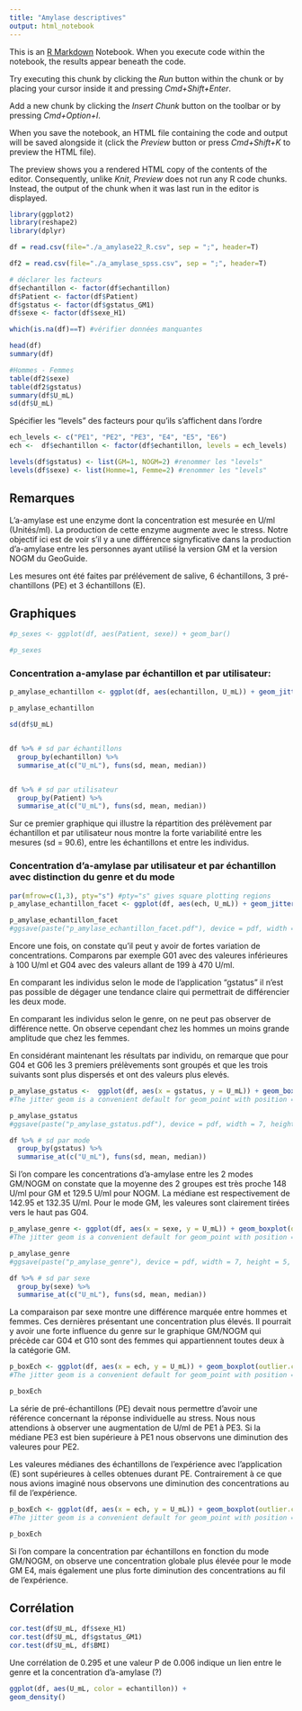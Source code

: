```yaml
---
title: "Amylase descriptives"
output: html_notebook
---
```


This is an [R Markdown](http://rmarkdown.rstudio.com) Notebook. When you execute code within the notebook, the results appear beneath the code. 

Try executing this chunk by clicking the *Run* button within the chunk or by placing your cursor inside it and pressing *Cmd+Shift+Enter*. 


Add a new chunk by clicking the *Insert Chunk* button on the toolbar or by pressing *Cmd+Option+I*.

When you save the notebook, an HTML file containing the code and output will be saved alongside it (click the *Preview* button or press *Cmd+Shift+K* to preview the HTML file). 

The preview shows you a rendered HTML copy of the contents of the editor. Consequently, unlike *Knit*, *Preview* does not run any R code chunks. Instead, the output of the chunk when it was last run in the editor is displayed.


```r
library(ggplot2)
library(reshape2)
library(dplyr)

df = read.csv(file="./a_amylase22_R.csv", sep = ";", header=T)

df2 = read.csv(file="./a_amylase_spss.csv", sep = ";", header=T)

# déclarer les facteurs
df$echantillon <- factor(df$echantillon)
df$Patient <- factor(df$Patient)
df$gstatus <- factor(df$gstatus_GM1)
df$sexe <- factor(df$sexe_H1)

which(is.na(df)==T) #vérifier données manquantes

head(df)
summary(df)

```
```r
#Hommes - Femmes
table(df2$sexe)
table(df2$gstatus)
summary(df$U_mL)
sd(df$U_mL)
```



Spécifier les "levels" des facteurs pour qu'ils s'affichent dans l'ordre
```r
ech_levels <- c("PE1", "PE2", "PE3", "E4", "E5", "E6")
ech	<-	df$echantillon <- factor(df$echantillon, levels = ech_levels)

levels(df$gstatus) <- list(GM=1, NOGM=2) #renommer les "levels"
levels(df$sexe) <- list(Homme=1, Femme=2) #renommer les "levels"
```
## Remarques

L'a-amylase est une enzyme dont la concentration est mesurée en U/ml (Unités/ml). La production de cette enzyme augmente avec le stress. Notre objectif ici est de voir s'il y a une différence signyficative dans la production d'a-amylase entre les personnes ayant utilisé la version GM et la version NOGM du GeoGuide.

Les mesures ont été faites par prélévement de salive, 6 échantillons, 3 pré-chantillons (PE) et 3 échantillons (E).


## Graphiques

```r
#p_sexes <- ggplot(df, aes(Patient, sexe)) + geom_bar()

#p_sexes
```


### Concentration a-amylase par échantillon et par utilisateur:

```r
p_amylase_echantillon <- ggplot(df, aes(echantillon, U_mL)) + geom_jitter(aes(colour = Patient), width = 0.25)

p_amylase_echantillon
```


```r
sd(df$U_mL)


df %>% # sd par échantillons
  group_by(echantillon) %>% 
  summarise_at(c("U_mL"), funs(sd, mean, median))


df %>% # sd par utilisateur
  group_by(Patient) %>% 
  summarise_at(c("U_mL"), funs(sd, mean, median))

```


Sur ce premier graphique qui illustre la répartition des prélèvement par échantillon et par utilisateur nous montre la forte variabilité entre les mesures (sd = 90.6), entre les échantillons et entre les individus.

### Concentration d'a-amylase par utilisateur et par échantillon avec distinction du genre et du mode
```r
par(mfrow=c(1,3), pty="s") #pty="s" gives square plotting regions
p_amylase_echantillon_facet <- ggplot(df, aes(ech, U_mL)) + geom_jitter(aes(colour = gstatus, shape = sexe), width = 0.25) + facet_grid(.~ Patient) + labs(title = "Concentration d'a-amylase par prélèvement et par utilisateur", x="échantillons", y="a-amylase [U/ml]", colour = "gstatus", shape = "genre") + theme(axis.text.x = element_text(angle = 90, hjust = 1))

p_amylase_echantillon_facet
#ggsave(paste("p_amylase_echantillon_facet.pdf"), device = pdf, width = 8, height = 4, dpi = 300)
```


Encore une fois, on constate qu'il peut y avoir de fortes variation de concentrations. Comparons par exemple G01 avec des valeures inférieures à 100 U/ml et G04 avec des valeurs allant de 199 à 470 U/ml.

En comparant les individus selon le mode de l'application "gstatus" il n'est pas possible de dégager une tendance claire qui permettrait de différencier les deux mode. 

En comparant les individus selon le genre, on ne peut pas observer de différence nette. On observe cependant chez les hommes un moins grande amplitude que chez les femmes.

En considérant maintenant les résultats par individu, on remarque que pour G04 et G06 les 3 premiers prélèvements sont groupés et que les trois suivants sont plus dispersés et ont des valeurs plus elevés.


```r
p_amylase_gstatus <-  ggplot(df, aes(x = gstatus, y = U_mL)) + geom_boxplot(outlier.colour = "red", outlier.shape = 3) + geom_jitter(aes(colour = Patient), width = 0.2) + labs(title = "Concentration d'a-amylase selon mode Gamification - GM/NOGM", x="mode", y="a-amylase [U.ml]", colour = "Sujets")
#The jitter geom is a convenient default for geom_point with position = 'jitter'. It's a useful way of handling overplotting caused by discreteness in smaller datasets

p_amylase_gstatus
#ggsave(paste("p_amylase_gstatus.pdf"), device = pdf, width = 7, height = 5, dpi = 300)
```
```r
df %>% # sd par mode
  group_by(gstatus) %>% 
  summarise_at(c("U_mL"), funs(sd, mean, median))
```

Si l'on compare les concentrations d'a-amylase entre les 2 modes GM/NOGM on constate que la moyenne des 2 groupes est très proche 148 U/ml pour GM et 129.5 U/ml pour NOGM. La médiane est respectivement de 142.95 et 132.35 U/ml. Pour le mode GM, les valeures sont clairement tirées vers le haut pas G04.

```r
p_amylase_genre <- ggplot(df, aes(x = sexe, y = U_mL)) + geom_boxplot(outlier.colour = "red", outlier.shape = 3) + geom_jitter(aes(colour = Patient, shape = gstatus), width = 0.2) + labs(title = "Concentration d'a-amylase selon le genre", x="genre", y="a-amylase [U/ml]", colour = "Sujets")
#The jitter geom is a convenient default for geom_point with position = 'jitter'. It's a useful way of handling overplotting caused by discreteness in smaller datasets

p_amylase_genre
#ggsave(paste("p_amylase_genre"), device = pdf, width = 7, height = 5, dpi = 300)
```
```r
df %>% # sd par sexe
  group_by(sexe) %>% 
  summarise_at(c("U_mL"), funs(sd, mean, median))
```
La comparaison par sexe montre une différence marquée entre hommes et femmes. Ces dernières présentant une concentration plus élevés. Il pourrait y avoir une forte influence du genre sur le graphique GM/NOGM qui précède car G04 et G10 sont des femmes qui appartiennent toutes deux à la catégorie GM.


```r
p_boxEch <- ggplot(df, aes(x = ech, y = U_mL)) + geom_boxplot(outlier.colour = "red", outlier.shape = 3) + geom_jitter(aes(colour = Patient, shape = gstatus), width = 0.2) + labs(title = "Concentration d'a-amylase par prélèvement et par utilisateur et gstatus", x="échantillons", y="a-amylase [U/ml]", colour = "Sujets")
#The jitter geom is a convenient default for geom_point with position = 'jitter'. It's a useful way of handling overplotting caused by discreteness in smaller datasets

p_boxEch
```
La série de pré-échantillons (PE) devait nous permettre d'avoir une référence concernant la réponse individuelle au stress. Nous nous attendions à observer une augmentation de U/ml de PE1 à PE3. Si la médiane PE3 est bien supérieure à PE1 nous observons une diminution des valeures pour PE2.

Les valeures médianes des échantillons de l'expérience avec l'application (E) sont supérieures à celles obtenues durant PE. Contrairement à ce que nous avions imaginé nous observons une diminution des concentrations au fil de l'expérience.

```r
p_boxEch <- ggplot(df, aes(x = ech, y = U_mL)) + geom_boxplot(outlier.colour = "red", outlier.shape = 3) + geom_jitter(aes(colour = Patient), width = 0.2) + facet_grid(gstatus ~ .) + labs(title = "Concentration d'a-amylase par prélèvement et par utilisateur et gstatus", x="échantillons", y="a-amylase [U/ml]", colour = "Sujets")
#The jitter geom is a convenient default for geom_point with position = 'jitter'. It's a useful way of handling overplotting caused by discreteness in smaller datasets

p_boxEch
```
Si l'on compare la concentration par échantillons en fonction du mode GM/NOGM, on observe une concentration globale  plus élevée pour le mode GM E4, mais également une plus forte diminution des concentrations au fil de l'expérience.  


## Corrélation

```r
cor.test(df$U_mL, df$sexe_H1)
cor.test(df$U_mL, df$gstatus_GM1)
cor.test(df$U_mL, df$BMI)
```
Une corrélation de 0.295 et une valeur P de 0.006 indique un lien entre le genre et la concentration d'a-amylase (?)


```r
ggplot(df, aes(U_mL, color = echantillon)) +
geom_density()
```

